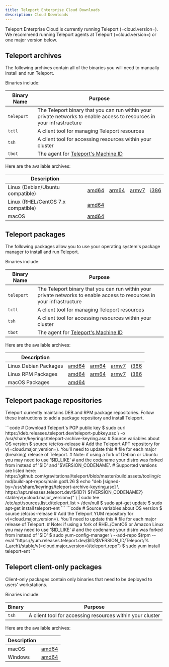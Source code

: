 ```yaml
---
title: Teleport Enterprise Cloud Downloads
description: Cloud Downloads
---
```


Teleport Enterprise Cloud is currently running Teleport (=cloud.version=). We recommend
running Teleport agents at Teleport (=cloud.version=) or one major version
below.

## Teleport archives

The following archives contain all of the binaries you will need to manually
install and run Teleport.

Binaries include:

|Binary Name|Purpose|
|---|---|
|`teleport`| The Teleport binary that you can run within your private networks to enable access to resources in your infrastructure|
|`tctl`| A client tool for managing Teleport resources|
|`tsh`| A client tool for accessing resources within your cluster|
|`tbot`| The agent for [Teleport's Machine ID](../../machine-id/introduction.mdx)|

Here are the available archives:

Description                        | | | | |
-----------------------------------|-|-|-|-|
Linux (Debian/Ubuntu compatible)   | [amd64](https://cdn.teleport.dev/teleport-ent-v(=cloud.version=)-linux-amd64-bin.tar.gz) | [arm64](https://cdn.teleport.dev/teleport-ent-v(=cloud.version=)-linux-arm64-bin.tar.gz) | [armv7](https://cdn.teleport.dev/teleport-ent-v(=cloud.version=)-linux-arm-bin.tar.gz) | [i386](https://cdn.teleport.dev/teleport-ent-v(=cloud.version=)-linux-386-bin.tar.gz) |
Linux (RHEL/CentOS 7.x compatible) | [amd64](https://cdn.teleport.dev/teleport-ent-v(=cloud.version=)-linux-amd64-centos7-bin.tar.gz) |
macOS                              | [amd64](https://cdn.teleport.dev/teleport-ent-v(=cloud.version=)-darwin-amd64-bin.tar.gz) |

## Teleport packages

The following packages allow you to use your operating system's package manager
to install and run Teleport.

Binaries include:

|Binary Name| Purpose|
|------|---|
|`teleport`| The Teleport binary that you can run within your private networks to enable access to resources in your infrastructure|
|`tctl`| A client tool for managing Teleport resources|
|`tsh`| A client tool for accessing resources within your cluster|
|`tbot`| The agent for [Teleport's Machine ID](../../machine-id/introduction.mdx)|

Here are the available archives:

Description                        | | | | |
-----------------------------------|-|-|-|-|
Linux Debian Packages              | [amd64](https://cdn.teleport.dev/teleport-ent_(=cloud.version=)_amd64.deb) | [arm64](https://cdn.teleport.dev/teleport-ent_(=cloud.version=)_arm64.deb) | [armv7](https://cdn.teleport.dev/teleport-ent_(=cloud.version=)_arm.deb) | [i386](https://cdn.teleport.dev/teleport-ent_(=cloud.version=)_i386.deb) |
Linux RPM Packages                 | [amd64](https://cdn.teleport.dev/teleport-ent-(=cloud.version=)-1.x86_64.rpm) | [arm64](https://cdn.teleport.dev/teleport-ent-(=cloud.version=)-1.arm64.rpm) | [armv7](https://cdn.teleport.dev/teleport-ent-(=cloud.version=)-1.arm.rpm) | [i386](https://cdn.teleport.dev/teleport-ent-(=cloud.version=)-1.i386.rpm) |
macOS Packages                     | [amd64](https://cdn.teleport.dev/teleport-ent-(=cloud.version=).pkg) |

## Teleport package repositories

Teleport currently maintains DEB and RPM package repositories. Follow these
instructions to add a package repository and install Teleport.

<Tabs>
    <TabItem label="Debian/Ubuntu (DEB)">
        ```code
        # Download Teleport's PGP public key
        $ sudo curl https://deb.releases.teleport.dev/teleport-pubkey.asc \
          -o /usr/share/keyrings/teleport-archive-keyring.asc
        # Source variables about OS version
        $ source /etc/os-release
        # Add the Teleport APT repository for v(=cloud.major_version=). You'll need to update this
        # file for each major (breaking) release of Teleport.
        # Note: if using a fork of Debian or Ubuntu you may need to use '$ID_LIKE'
        # and the codename your distro was forked from instead of '$ID' and '$VERSION_CODENAME'.
        # Supported versions are listed here: https://github.com/gravitational/teleport/blob/master/build.assets/tooling/cmd/build-apt-repos/main.go#L26
        $ echo "deb [signed-by=/usr/share/keyrings/teleport-archive-keyring.asc] \
          https://apt.releases.teleport.dev/${ID?} ${VERSION_CODENAME?} stable/v(=cloud.major_version=)" \
        | sudo tee /etc/apt/sources.list.d/teleport.list > /dev/null
        $ sudo apt-get update
        $ sudo apt-get install teleport-ent
        ```
    </TabItem>
    <TabItem label="Amazon Linux 2/RHEL (RPM)">
        ```code
        # Source variables about OS version
        $ source /etc/os-release
        # Add the Teleport YUM repository for v(=cloud.major_version=). You'll need to update this
        # file for each major release of Teleport.
        # Note: if using a fork of RHEL/CentOS or Amazon Linux you may need to use '$ID_LIKE'
        # and the codename your distro was forked from instead of '$ID'
        $ sudo yum-config-manager \
            --add-repo $(rpm --eval "https://yum.releases.teleport.dev/$ID/$VERSION_ID/Teleport/%{_arch}/stable/v(=cloud.major_version=)/teleport.repo")
        $ sudo yum install teleport-ent
        ```
    </TabItem>
</Tabs>

## Teleport client-only packages

Client-only packages contain only binaries that need to be deployed to users'
workstations.

Binaries include:

|Binary|Purpose|
|---|---|
|`tsh`|A client tool for accessing resources within your cluster|

Here are the available archives:

Description                        | |
-----------------------------------|-|
macOS                              | [amd64](https://cdn.teleport.dev/tsh-(=cloud.version=).pkg) |
Windows                            | [amd64](https://cdn.teleport.dev/teleport-v(=cloud.version=)-windows-amd64-bin.zip) |
